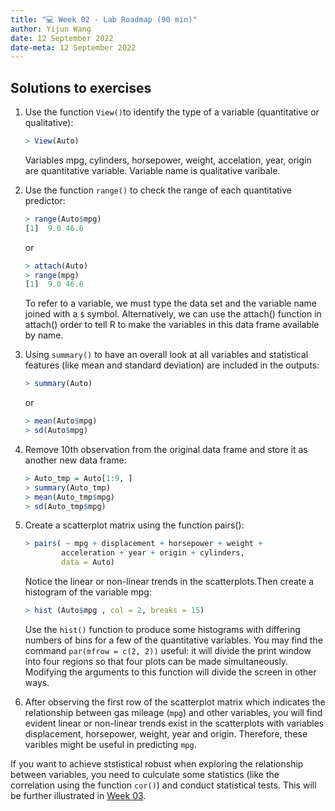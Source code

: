 ---
title: "💻 Week 02 - Lab Roadmap (90 min)"
author: Yijun Wang
date: 12 September 2022
date-meta: 12 September 2022
---

## Solutions to exercises

1. Use the function `View() `to identify the type of a variable (quantitative or qualitative):

    ```r
    > View(Auto)
    ```

   Variables mpg, cylinders, horsepower, weight, accelation, year, origin are quantitative variable. Variable name is qualitative varibale.

2. Use the function `range()` to check the range of each quantitative predictor:

    ```r
    > range(Auto$mpg)
    [1]  9.0 46.6
    ```

    or

     ```r
    > attach(Auto)
    > range(mpg)
    [1]  9.0 46.6
    ```
   
   To refer to a variable, we must type the data set and the variable name joined with a `$` symbol. Alternatively, we can use the attach() function in attach() order to tell R to make the variables in this data frame available by name. 

3. Using `summary()` to have an overall look at all variables and statistical features (like mean and standard deviation) are included in the outputs:

    ```r
    > summary(Auto)
    ```

   or

    ```r
    > mean(Auto$mpg)
    > sd(Auto$mpg)
    ```

4. Remove 10th observation from the original data frame and store it as another new data frame:

    ```r
    > Auto_tmp = Auto[1:9, ]
    > summary(Auto_tmp)
    > mean(Auto_tmp$mpg)
    > sd(Auto_tmp$mpg)
    ```

5. Create a scatterplot matrix using the function pairs():

    ```r
    > pairs( ~ mpg + displacement + horsepower + weight + 
            acceleration + year + origin + cylinders, 
            data = Auto)
    ```

    Notice the linear or non-linear trends in the scatterplots.Then create a histogram of the variable mpg:
   
    ```r
    > hist (Auto$mpg , col = 2, breaks = 15)
    ```
    
    Use the `hist()` function to produce some histograms with differing numbers of bins for a few of the quantitative variables. You may find the command `par(mfrow = c(2, 2))` useful: it will divide the print window into four regions so that four plots can be made simultaneously. Modifying the arguments to this function will divide the screen in other ways.

6. After observing the first row of the scatterplot matrix which indicates the relationship between gas mileage (`mpg`) and other variables, you will find evident linear or non-linear trends exist in the scatterplots with variables displacement, horsepower, weight, year and origin. Therefore, these varibles might be useful in predicting `mpg`.

If you want to achieve ststistical robust when exploring the relationship between variables, you need to culculate some statistics (like the correlation using the function `cor()`) and conduct statistical tests. This will be further illustrated in [Week 03](/weeks/week03).

